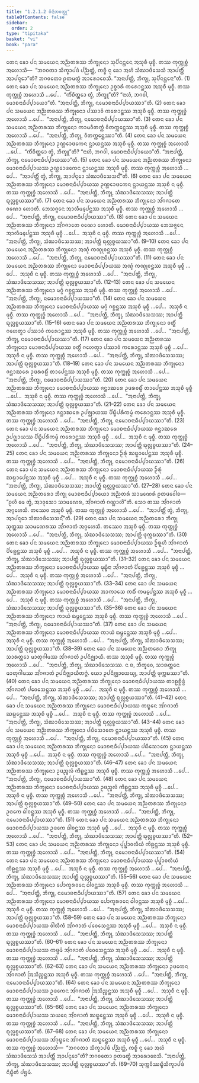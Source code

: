 ```yaml
---
title: "1.2.1.2 ᩅᩥᨶᩦᨲᩅᨲ᩠ᨳᩩ"
tableOfContents: false
sidebar:
  order: 2
type: "tipitaka"
basket: "vi"
book: "para"
---
```



<DynamicBreadcrumb />

<Division number="263" book="para">

<Paragraph number="945" book="para">
ᨲᩮᨶ ᨡᩮᩣ ᨸᨶ ᩈᨾᨿᩮᨶ ᩋᨬ᩠ᨬᨲᩁᩔ ᨽᩥᨠ᩠ᨡᩩᨶᩮᩣ ᩈᩩᨸᩥᨶᨶ᩠ᨲᩮᨶ ᩋᩈᩩᨧᩥ ᨾᩩᨧ᩠ᨧᩥ. ᨲᩔ ᨠᩩᨠ᩠ᨠᩩᨧ᩠ᨧᩴ ᩋᩉᩮᩣᩈᩥ—  “ᨽᨣᩅᨲᩣ ᩈᩥᨠ᩠ᨡᩣᨸᨴᩴ ᨸᨬ᩠ᨬᨲ᩠ᨲᩴ, ᨠᨧ᩠ᨧᩥ ᨶᩩ ᨡᩮᩣ ᩋᩉᩴ ᩈᩴᨥᩣᨴᩥᩈᩮᩈᩴ ᩋᩣᨸᨲ᩠ᨲᩥᩴ ᩋᩣᨸᨶ᩠ᨶᩮᩣ”ᨲᩥ? ᨽᨣᩅᨲᩮᩣ ᩑᨲᨾᨲ᩠ᨳᩴ ᩋᩣᩁᩮᩣᨧᩮᩈᩥ. “ᩋᨶᩣᨸᨲ᩠ᨲᩥ, ᨽᩥᨠ᩠ᨡᩩ, ᩈᩩᨸᩥᨶᨶ᩠ᨲᩮᨶᩣ”ᨲᩥ. (1)
</Paragraph>

<Paragraph number="946" book="para">
ᨲᩮᨶ ᨡᩮᩣ ᨸᨶ ᩈᨾᨿᩮᨶ ᩋᨬ᩠ᨬᨲᩁᩔ ᨽᩥᨠ᩠ᨡᩩᨶᩮᩣ ᩏᨧ᩠ᨧᩣᩁᩴ ᨠᩁᩮᩣᨶ᩠ᨲᩔ ᩋᩈᩩᨧᩥ ᨾᩩᨧ᩠ᨧᩥ. ᨲᩔ ᨠᩩᨠ᩠ᨠᩩᨧ᩠ᨧᩴ ᩋᩉᩮᩣᩈᩥ …ᨸᩮ…  “ᨠᩥᩴᨧᩥᨲ᩠ᨲᩮᩣ ᨲ᩠ᩅᩴ, ᨽᩥᨠ᩠ᨡᩪ”ᨲᩥ? “ᨶᩣᩉᩴ, ᨽᨣᩅᩤ, ᨾᩮᩣᨧᨶᩣᨵᩥᨸ᩠ᨸᩣᨿᩮᩣ”ᨲᩥ. “ᩋᨶᩣᨸᨲ᩠ᨲᩥ, ᨽᩥᨠ᩠ᨡᩩ, ᨶᨾᩮᩣᨧᨶᩣᨵᩥᨸ᩠ᨸᩣᨿᩔᩣ”ᨲᩥ. (2)
</Paragraph>

<Paragraph number="947" book="para">
ᨲᩮᨶ ᨡᩮᩣ ᨸᨶ ᩈᨾᨿᩮᨶ ᩋᨬ᩠ᨬᨲᩁᩔ ᨽᩥᨠ᩠ᨡᩩᨶᩮᩣ ᨸᩔᩣᩅᩴ ᨠᩁᩮᩣᨶ᩠ᨲᩔ ᩋᩈᩩᨧᩥ ᨾᩩᨧ᩠ᨧᩥ. ᨲᩔ ᨠᩩᨠ᩠ᨠᩩᨧ᩠ᨧᩴ ᩋᩉᩮᩣᩈᩥ …ᨸᩮ…  “ᩋᨶᩣᨸᨲ᩠ᨲᩥ, ᨽᩥᨠ᩠ᨡᩩ, ᨶᨾᩮᩣᨧᨶᩣᨵᩥᨸ᩠ᨸᩣᨿᩔᩣ”ᨲᩥ. (3)
</Paragraph>

<Paragraph number="948" book="para">
ᨲᩮᨶ ᨡᩮᩣ ᨸᨶ ᩈᨾᨿᩮᨶ ᩋᨬ᩠ᨬᨲᩁᩔ ᨽᩥᨠ᩠ᨡᩩᨶᩮᩣ ᨠᩣᨾᩅᩥᨲᨠ᩠ᨠᩴ ᩅᩥᨲᨠ᩠ᨠᩮᨶ᩠ᨲᩔ ᩋᩈᩩᨧᩥ ᨾᩩᨧ᩠ᨧᩥ. ᨲᩔ ᨠᩩᨠ᩠ᨠᩩᨧ᩠ᨧᩴ ᩋᩉᩮᩣᩈᩥ …ᨸᩮ…  “ᩋᨶᩣᨸᨲ᩠ᨲᩥ, ᨽᩥᨠ᩠ᨡᩩ, ᩅᩥᨲᨠ᩠ᨠᩮᨶ᩠ᨲᩔᩣ”ᨲᩥ. (4)
</Paragraph>

<Paragraph number="949" book="para">
ᨲᩮᨶ ᨡᩮᩣ ᨸᨶ ᩈᨾᨿᩮᨶ ᩋᨬ᩠ᨬᨲᩁᩔ ᨽᩥᨠ᩠ᨡᩩᨶᩮᩣ ᩏᨱ᩠ᩉᩮᩣᨴᨠᩮᨶ ᨶ᩠ᩉᩣᨿᨶ᩠ᨲᩔ ᩋᩈᩩᨧᩥ ᨾᩩᨧ᩠ᨧᩥ. ᨲᩔ ᨠᩩᨠ᩠ᨠᩩᨧ᩠ᨧᩴ ᩋᩉᩮᩣᩈᩥ …ᨸᩮ…  “ᨠᩥᩴᨧᩥᨲ᩠ᨲᩮᩣ ᨲ᩠ᩅᩴ, ᨽᩥᨠ᩠ᨡᩪ”ᨲᩥ? “ᨶᩣᩉᩴ, ᨽᨣᩅᩤ, ᨾᩮᩣᨧᨶᩣᨵᩥᨸ᩠ᨸᩣᨿᩮᩣ”ᨲᩥ. “ᩋᨶᩣᨸᨲ᩠ᨲᩥ, ᨽᩥᨠ᩠ᨡᩩ, ᨶᨾᩮᩣᨧᨶᩣᨵᩥᨸ᩠ᨸᩣᨿᩔᩣ”ᨲᩥ. (5)
</Paragraph>

<Paragraph number="950" book="para">
ᨲᩮᨶ ᨡᩮᩣ ᨸᨶ ᩈᨾᨿᩮᨶ ᩋᨬ᩠ᨬᨲᩁᩔ ᨽᩥᨠ᩠ᨡᩩᨶᩮᩣ ᨾᩮᩣᨧᨶᩣᨵᩥᨸ᩠ᨸᩣᨿᩔ ᩏᨱ᩠ᩉᩮᩣᨴᨠᩮᨶ ᨶ᩠ᩉᩣᨿᨶ᩠ᨲᩔ ᩋᩈᩩᨧᩥ ᨾᩩᨧ᩠ᨧᩥ. ᨲᩔ ᨠᩩᨠ᩠ᨠᩩᨧ᩠ᨧᩴ ᩋᩉᩮᩣᩈᩥ …ᨸᩮ…  “ᩋᩣᨸᨲ᩠ᨲᩥᩴ ᨲ᩠ᩅᩴ, ᨽᩥᨠ᩠ᨡᩩ, ᩋᩣᨸᨶ᩠ᨶᩮᩣ ᩈᩴᨥᩣᨴᩥᩈᩮᩈᨶ᩺”ᨲᩥ. (6)
</Paragraph>

<Paragraph number="951" book="para">
ᨲᩮᨶ ᨡᩮᩣ ᨸᨶ ᩈᨾᨿᩮᨶ ᩋᨬ᩠ᨬᨲᩁᩔ ᨽᩥᨠ᩠ᨡᩩᨶᩮᩣ ᨾᩮᩣᨧᨶᩣᨵᩥᨸ᩠ᨸᩣᨿᩔ ᩏᨱ᩠ᩉᩮᩣᨴᨠᩮᨶ ᨶ᩠ᩉᩣᨿᨶ᩠ᨲᩔ ᩋᩈᩩᨧᩥ ᨶ ᨾᩩᨧ᩠ᨧᩥ. ᨲᩔ ᨠᩩᨠ᩠ᨠᩩᨧ᩠ᨧᩴ ᩋᩉᩮᩣᩈᩥ …ᨸᩮ…  “ᩋᨶᩣᨸᨲ᩠ᨲᩥ, ᨽᩥᨠ᩠ᨡᩩ, ᩈᩴᨥᩣᨴᩥᩈᩮᩈᩔ; ᩋᩣᨸᨲ᩠ᨲᩥ ᨳᩩᩃᩖᨧ᩠ᨧᨿᩔᩣ”ᨲᩥ. (7)
</Paragraph>

<Paragraph number="952" book="para">
ᨲᩮᨶ ᨡᩮᩣ ᨸᨶ ᩈᨾᨿᩮᨶ ᩋᨬ᩠ᨬᨲᩁᩔ ᨽᩥᨠ᩠ᨡᩩᨶᩮᩣ ᩋᩘᨣᨩᩣᨲᩮ ᩅᨱᩮᩣ ᩉᩮᩣᨲᩥ. ᨽᩮᩈᨩ᩠ᨩᩮᨶ ᩋᩣᩃᩥᨾ᩠ᨸᩮᨶ᩠ᨲᩔ ᩋᩈᩩᨧᩥ ᨾᩩᨧ᩠ᨧᩥ. ᨲᩔ ᨠᩩᨠ᩠ᨠᩩᨧ᩠ᨧᩴ ᩋᩉᩮᩣᩈᩥ …ᨸᩮ…  “ᩋᨶᩣᨸᨲ᩠ᨲᩥ, ᨽᩥᨠ᩠ᨡᩩ, ᨶᨾᩮᩣᨧᨶᩣᨵᩥᨸ᩠ᨸᩣᨿᩔᩣ”ᨲᩥ. (8)
</Paragraph>

<Paragraph number="953" book="para">
ᨲᩮᨶ ᨡᩮᩣ ᨸᨶ ᩈᨾᨿᩮᨶ ᩋᨬ᩠ᨬᨲᩁᩔ ᨽᩥᨠ᩠ᨡᩩᨶᩮᩣ ᩋᩘᨣᨩᩣᨲᩮ ᩅᨱᩮᩣ ᩉᩮᩣᨲᩥ. ᨾᩮᩣᨧᨶᩣᨵᩥᨸ᩠ᨸᩣᨿᩔ ᨽᩮᩈᨩ᩠ᨩᩮᨶ ᩋᩣᩃᩥᨾ᩠ᨸᩮᨶ᩠ᨲᩔ ᩋᩈᩩᨧᩥ ᨾᩩᨧ᩠ᨧᩥ …ᨸᩮ…  ᩋᩈᩩᨧᩥ ᨶ ᨾᩩᨧ᩠ᨧᩥ. ᨲᩔ ᨠᩩᨠ᩠ᨠᩩᨧ᩠ᨧᩴ ᩋᩉᩮᩣᩈᩥ …ᨸᩮ…  “ᩋᨶᩣᨸᨲ᩠ᨲᩥ, ᨽᩥᨠ᩠ᨡᩩ, ᩈᩴᨥᩣᨴᩥᩈᩮᩈᩔ; ᩋᩣᨸᨲ᩠ᨲᩥ ᨳᩩᩃᩖᨧ᩠ᨧᨿᩔᩣ”ᨲᩥ. (9–10)
</Paragraph>

<Paragraph number="954" book="para">
ᨲᩮᨶ ᨡᩮᩣ ᨸᨶ ᩈᨾᨿᩮᨶ ᩋᨬ᩠ᨬᨲᩁᩔ ᨽᩥᨠ᩠ᨡᩩᨶᩮᩣ ᩋᨱ᩠ᨯᩴ ᨠᨱ᩠ᨯᩩᩅᨶ᩠ᨲᩔ ᩋᩈᩩᨧᩥ ᨾᩩᨧ᩠ᨧᩥ. ᨲᩔ ᨠᩩᨠ᩠ᨠᩩᨧ᩠ᨧᩴ ᩋᩉᩮᩣᩈᩥ …ᨸᩮ…  “ᩋᨶᩣᨸᨲ᩠ᨲᩥ, ᨽᩥᨠ᩠ᨡᩩ, ᨶᨾᩮᩣᨧᨶᩣᨵᩥᨸ᩠ᨸᩣᨿᩔᩣ”ᨲᩥ. (11)
</Paragraph>

<Paragraph number="955" book="para">
ᨲᩮᨶ ᨡᩮᩣ ᨸᨶ ᩈᨾᨿᩮᨶ ᩋᨬ᩠ᨬᨲᩁᩔ ᨽᩥᨠ᩠ᨡᩩᨶᩮᩣ ᨾᩮᩣᨧᨶᩣᨵᩥᨸ᩠ᨸᩣᨿᩔ ᩋᨱ᩠ᨯᩴ ᨠᨱ᩠ᨯᩩᩅᨶ᩠ᨲᩔ ᩋᩈᩩᨧᩥ ᨾᩩᨧ᩠ᨧᩥ …ᨸᩮ…  ᩋᩈᩩᨧᩥ ᨶ ᨾᩩᨧ᩠ᨧᩥ. ᨲᩔ ᨠᩩᨠ᩠ᨠᩩᨧ᩠ᨧᩴ ᩋᩉᩮᩣᩈᩥ …ᨸᩮ…  “ᩋᨶᩣᨸᨲ᩠ᨲᩥ, ᨽᩥᨠ᩠ᨡᩩ, ᩈᩴᨥᩣᨴᩥᩈᩮᩈᩔ; ᩋᩣᨸᨲ᩠ᨲᩥ ᨳᩩᩃᩖᨧ᩠ᨧᨿᩔᩣ”ᨲᩥ. (12–13)
</Paragraph>

</Division>
<Division number="264" book="para">

<Paragraph number="956" book="para">
ᨲᩮᨶ ᨡᩮᩣ ᨸᨶ ᩈᨾᨿᩮᨶ ᩋᨬ᩠ᨬᨲᩁᩔ ᨽᩥᨠ᩠ᨡᩩᨶᩮᩣ ᨾᨣ᩠ᨣᩴ ᨣᨧ᩠ᨨᨶ᩠ᨲᩔ ᩋᩈᩩᨧᩥ ᨾᩩᨧ᩠ᨧᩥ. ᨲᩔ ᨠᩩᨠ᩠ᨠᩩᨧ᩠ᨧᩴ ᩋᩉᩮᩣᩈᩥ …ᨸᩮ…  “ᩋᨶᩣᨸᨲ᩠ᨲᩥ, ᨽᩥᨠ᩠ᨡᩩ, ᨶᨾᩮᩣᨧᨶᩣᨵᩥᨸ᩠ᨸᩣᨿᩔᩣ”ᨲᩥ. (14)
</Paragraph>

<Paragraph number="957" book="para">
ᨲᩮᨶ ᨡᩮᩣ ᨸᨶ ᩈᨾᨿᩮᨶ ᩋᨬ᩠ᨬᨲᩁᩔ ᨽᩥᨠ᩠ᨡᩩᨶᩮᩣ ᨾᩮᩣᨧᨶᩣᨵᩥᨸ᩠ᨸᩣᨿᩔ ᨾᨣ᩠ᨣᩴ ᨣᨧ᩠ᨨᨶ᩠ᨲᩔ ᩋᩈᩩᨧᩥ ᨾᩩᨧ᩠ᨧᩥ …ᨸᩮ…  ᩋᩈᩩᨧᩥ ᨶ ᨾᩩᨧ᩠ᨧᩥ. ᨲᩔ ᨠᩩᨠ᩠ᨠᩩᨧ᩠ᨧᩴ ᩋᩉᩮᩣᩈᩥ …ᨸᩮ…  “ᩋᨶᩣᨸᨲ᩠ᨲᩥ, ᨽᩥᨠ᩠ᨡᩩ, ᩈᩴᨥᩣᨴᩥᩈᩮᩈᩔ; ᩋᩣᨸᨲ᩠ᨲᩥ ᨳᩩᩃᩖᨧ᩠ᨧᨿᩔᩣ”ᨲᩥ. (15–16)
</Paragraph>

<Paragraph number="958" book="para">
ᨲᩮᨶ ᨡᩮᩣ ᨸᨶ ᩈᨾᨿᩮᨶ ᩋᨬ᩠ᨬᨲᩁᩔ ᨽᩥᨠ᩠ᨡᩩᨶᩮᩣ ᩅᨲ᩠ᨳᩥᩴ ᨣᩉᩮᨲ᩠ᩅᩣ ᨸᩔᩣᩅᩴ ᨠᩁᩮᩣᨶ᩠ᨲᩔ ᩋᩈᩩᨧᩥ ᨾᩩᨧ᩠ᨧᩥ. ᨲᩔ ᨠᩩᨠ᩠ᨠᩩᨧ᩠ᨧᩴ ᩋᩉᩮᩣᩈᩥ …ᨸᩮ…  “ᩋᨶᩣᨸᨲ᩠ᨲᩥ, ᨽᩥᨠ᩠ᨡᩩ, ᨶᨾᩮᩣᨧᨶᩣᨵᩥᨸ᩠ᨸᩣᨿᩔᩣ”ᨲᩥ. (17)
</Paragraph>

<Paragraph number="959" book="para">
ᨲᩮᨶ ᨡᩮᩣ ᨸᨶ ᩈᨾᨿᩮᨶ ᩋᨬ᩠ᨬᨲᩁᩔ ᨽᩥᨠ᩠ᨡᩩᨶᩮᩣ ᨾᩮᩣᨧᨶᩣᨵᩥᨸ᩠ᨸᩣᨿᩔ ᩅᨲ᩠ᨳᩥᩴ ᨣᩉᩮᨲ᩠ᩅᩣ ᨸᩔᩣᩅᩴ ᨠᩁᩮᩣᨶ᩠ᨲᩔ ᩋᩈᩩᨧᩥ ᨾᩩᨧ᩠ᨧᩥ …ᨸᩮ…  ᩋᩈᩩᨧᩥ ᨶ ᨾᩩᨧ᩠ᨧᩥ. ᨲᩔ ᨠᩩᨠ᩠ᨠᩩᨧ᩠ᨧᩴ ᩋᩉᩮᩣᩈᩥ …ᨸᩮ…  “ᩋᨶᩣᨸᨲ᩠ᨲᩥ, ᨽᩥᨠ᩠ᨡᩩ, ᩈᩴᨥᩣᨴᩥᩈᩮᩈᩔ; ᩋᩣᨸᨲ᩠ᨲᩥ ᨳᩩᩃᩖᨧ᩠ᨧᨿᩔᩣ”ᨲᩥ. (18–19)
</Paragraph>

<Paragraph number="960" book="para">
ᨲᩮᨶ ᨡᩮᩣ ᨸᨶ ᩈᨾᨿᩮᨶ ᩋᨬ᩠ᨬᨲᩁᩔ ᨽᩥᨠ᩠ᨡᩩᨶᩮᩣ ᨩᨶ᩠ᨲᩣᨥᩁᩮ ᩏᨴᩁᩅᨭ᩠ᨭᩥᩴ ᨲᩣᨸᩮᨶ᩠ᨲᩔ ᩋᩈᩩᨧᩥ ᨾᩩᨧ᩠ᨧᩥ. ᨲᩔ ᨠᩩᨠ᩠ᨠᩩᨧ᩠ᨧᩴ ᩋᩉᩮᩣᩈᩥ …ᨸᩮ…  “ᩋᨶᩣᨸᨲ᩠ᨲᩥ, ᨽᩥᨠ᩠ᨡᩩ, ᨶᨾᩮᩣᨧᨶᩣᨵᩥᨸ᩠ᨸᩣᨿᩔᩣ”ᨲᩥ. (20)
</Paragraph>

<Paragraph number="961" book="para">
ᨲᩮᨶ ᨡᩮᩣ ᨸᨶ ᩈᨾᨿᩮᨶ ᩋᨬ᩠ᨬᨲᩁᩔ ᨽᩥᨠ᩠ᨡᩩᨶᩮᩣ ᨾᩮᩣᨧᨶᩣᨵᩥᨸ᩠ᨸᩣᨿᩔ ᨩᨶ᩠ᨲᩣᨥᩁᩮ ᩏᨴᩁᩅᨭ᩠ᨭᩥᩴ ᨲᩣᨸᩮᨶ᩠ᨲᩔ ᩋᩈᩩᨧᩥ ᨾᩩᨧ᩠ᨧᩥ …ᨸᩮ…  ᩋᩈᩩᨧᩥ ᨶ ᨾᩩᨧ᩠ᨧᩥ. ᨲᩔ ᨠᩩᨠ᩠ᨠᩩᨧ᩠ᨧᩴ ᩋᩉᩮᩣᩈᩥ …ᨸᩮ…  “ᩋᨶᩣᨸᨲ᩠ᨲᩥ, ᨽᩥᨠ᩠ᨡᩩ, ᩈᩴᨥᩣᨴᩥᩈᩮᩈᩔ; ᩋᩣᨸᨲ᩠ᨲᩥ ᨳᩩᩃᩖᨧ᩠ᨧᨿᩔᩣ”ᨲᩥ. (21–22)
</Paragraph>

<Paragraph number="962" book="para">
ᨲᩮᨶ ᨡᩮᩣ ᨸᨶ ᩈᨾᨿᩮᨶ ᩋᨬ᩠ᨬᨲᩁᩔ ᨽᩥᨠ᩠ᨡᩩᨶᩮᩣ ᨩᨶ᩠ᨲᩣᨥᩁᩮ ᩏᨸᨩ᩠ᨫᩣᨿᩔ ᨸᩥᨭ᩠ᨮᩥᨸᩁᩥᨠᨾ᩠ᨾᩴ ᨠᩁᩮᩣᨶ᩠ᨲᩔ ᩋᩈᩩᨧᩥ ᨾᩩᨧ᩠ᨧᩥ. ᨲᩔ ᨠᩩᨠ᩠ᨠᩩᨧ᩠ᨧᩴ ᩋᩉᩮᩣᩈᩥ …ᨸᩮ…  “ᩋᨶᩣᨸᨲ᩠ᨲᩥ, ᨽᩥᨠ᩠ᨡᩩ, ᨶᨾᩮᩣᨧᨶᩣᨵᩥᨸ᩠ᨸᩣᨿᩔᩣ”ᨲᩥ. (23)
</Paragraph>

<Paragraph number="963" book="para">
ᨲᩮᨶ ᨡᩮᩣ ᨸᨶ ᩈᨾᨿᩮᨶ ᩋᨬ᩠ᨬᨲᩁᩔ ᨽᩥᨠ᩠ᨡᩩᨶᩮᩣ ᨾᩮᩣᨧᨶᩣᨵᩥᨸ᩠ᨸᩣᨿᩔ ᨩᨶ᩠ᨲᩣᨥᩁᩮ ᩏᨸᨩ᩠ᨫᩣᨿᩔ ᨸᩥᨭ᩠ᨮᩥᨸᩁᩥᨠᨾ᩠ᨾᩴ ᨠᩁᩮᩣᨶ᩠ᨲᩔ ᩋᩈᩩᨧᩥ ᨾᩩᨧ᩠ᨧᩥ …ᨸᩮ…  ᩋᩈᩩᨧᩥ ᨶ ᨾᩩᨧ᩠ᨧᩥ. ᨲᩔ ᨠᩩᨠ᩠ᨠᩩᨧ᩠ᨧᩴ ᩋᩉᩮᩣᩈᩥ …ᨸᩮ…  “ᩋᨶᩣᨸᨲ᩠ᨲᩥ, ᨽᩥᨠ᩠ᨡᩩ, ᩈᩴᨥᩣᨴᩥᩈᩮᩈᩔ; ᩋᩣᨸᨲ᩠ᨲᩥ ᨳᩩᩃᩖᨧ᩠ᨧᨿᩔᩣ”ᨲᩥ. (24–25)
</Paragraph>

</Division>
<Division number="265" book="para">

<Paragraph number="964" book="para">
ᨲᩮᨶ ᨡᩮᩣ ᨸᨶ ᩈᨾᨿᩮᨶ ᩋᨬ᩠ᨬᨲᩁᩔ ᨽᩥᨠ᩠ᨡᩩᨶᩮᩣ ᩐᩁᩩᩴ ᨥᨭ᩠ᨭᩣᨸᩮᨶ᩠ᨲᩔ ᩋᩈᩩᨧᩥ ᨾᩩᨧ᩠ᨧᩥ. ᨲᩔ ᨠᩩᨠ᩠ᨠᩩᨧ᩠ᨧᩴ ᩋᩉᩮᩣᩈᩥ …ᨸᩮ…  “ᩋᨶᩣᨸᨲ᩠ᨲᩥ, ᨽᩥᨠ᩠ᨡᩩ, ᨶᨾᩮᩣᨧᨶᩣᨵᩥᨸ᩠ᨸᩣᨿᩔᩣ”ᨲᩥ. (26)
</Paragraph>

<Paragraph number="965" book="para">
ᨲᩮᨶ ᨡᩮᩣ ᨸᨶ ᩈᨾᨿᩮᨶ ᩋᨬ᩠ᨬᨲᩁᩔ ᨽᩥᨠ᩠ᨡᩩᨶᩮᩣ ᨾᩮᩣᨧᨶᩣᨵᩥᨸ᩠ᨸᩣᨿᩔ ᩐᩁᩩᩴ ᨥᨭ᩠ᨭᩣᨸᩮᨶ᩠ᨲᩔ ᩋᩈᩩᨧᩥ ᨾᩩᨧ᩠ᨧᩥ …ᨸᩮ…  ᩋᩈᩩᨧᩥ ᨶ ᨾᩩᨧ᩠ᨧᩥ. ᨲᩔ ᨠᩩᨠ᩠ᨠᩩᨧ᩠ᨧᩴ ᩋᩉᩮᩣᩈᩥ …ᨸᩮ…  “ᩋᨶᩣᨸᨲ᩠ᨲᩥ, ᨽᩥᨠ᩠ᨡᩩ, ᩈᩴᨥᩣᨴᩥᩈᩮᩈᩔ; ᩋᩣᨸᨲ᩠ᨲᩥ ᨳᩩᩃᩖᨧ᩠ᨧᨿᩔᩣ”ᨲᩥ. (27–28)
</Paragraph>

<Paragraph number="966" book="para">
ᨲᩮᨶ ᨡᩮᩣ ᨸᨶ ᩈᨾᨿᩮᨶ ᩋᨬ᩠ᨬᨲᩁᩮᩣ ᨽᩥᨠ᩠ᨡᩩ ᨾᩮᩣᨧᨶᩣᨵᩥᨸ᩠ᨸᩣᨿᩮᩣ ᩋᨬ᩠ᨬᨲᩁᩴ ᩈᩣᨾᨱᩮᩁᩴ ᩑᨲᨴᩅᩮᩤᨧ—  “ᩑᩉᩥ ᨾᩮ ᨲ᩠ᩅᩴ, ᩋᩣᩅᩩᩈᩮᩣ ᩈᩣᨾᨱᩮᩁ, ᩋᩘᨣᨩᩣᨲᩴ ᨣᨱ᩠ᩉᩣᩉᩦ”ᨲᩥ. ᩈᩮᩣ ᨲᩔ ᩋᩘᨣᨩᩣᨲᩴ ᩋᨣ᩠ᨣᩉᩮᩈᩥ. ᨲᩔᩮᩅ ᩋᩈᩩᨧᩥ ᨾᩩᨧ᩠ᨧᩥ. ᨲᩔ ᨠᩩᨠ᩠ᨠᩩᨧ᩠ᨧᩴ ᩋᩉᩮᩣᩈᩥ …ᨸᩮ…  “ᩋᩣᨸᨲ᩠ᨲᩥᩴ ᨲ᩠ᩅᩴ, ᨽᩥᨠ᩠ᨡᩩ, ᩋᩣᨸᨶ᩠ᨶᩮᩣ ᩈᩴᨥᩣᨴᩥᩈᩮᩈᨶ᩺”ᨲᩥ. (29)
</Paragraph>

<Paragraph number="967" book="para">
ᨲᩮᨶ ᨡᩮᩣ ᨸᨶ ᩈᨾᨿᩮᨶ ᩋᨬ᩠ᨬᨲᩁᩮᩣ ᨽᩥᨠ᩠ᨡᩩ ᩈᩩᨲ᩠ᨲᩔ ᩈᩣᨾᨱᩮᩁᩔ ᩋᩘᨣᨩᩣᨲᩴ ᩋᨣ᩠ᨣᩉᩮᩈᩥ. ᨲᩔᩮᩅ ᩋᩈᩩᨧᩥ ᨾᩩᨧ᩠ᨧᩥ. ᨲᩔ ᨠᩩᨠ᩠ᨠᩩᨧ᩠ᨧᩴ ᩋᩉᩮᩣᩈᩥ …ᨸᩮ…  “ᩋᨶᩣᨸᨲ᩠ᨲᩥ, ᨽᩥᨠ᩠ᨡᩩ, ᩈᩴᨥᩣᨴᩥᩈᩮᩈᩔ; ᩋᩣᨸᨲ᩠ᨲᩥ ᨴᩩᨠ᩠ᨠᨭᩔᩣ”ᨲᩥ. (30)
</Paragraph>

</Division>
<Division number="266" book="para">

<Paragraph number="968" book="para">
ᨲᩮᨶ ᨡᩮᩣ ᨸᨶ ᩈᨾᨿᩮᨶ ᩋᨬ᩠ᨬᨲᩁᩔ ᨽᩥᨠ᩠ᨡᩩᨶᩮᩣ ᨾᩮᩣᨧᨶᩣᨵᩥᨸ᩠ᨸᩣᨿᩔ ᩐᩁᩪᩉᩥ ᩋᩘᨣᨩᩣᨲᩴ ᨸᩦᩊᩮᨶ᩠ᨲᩔ ᩋᩈᩩᨧᩥ ᨾᩩᨧ᩠ᨧᩥ …ᨸᩮ…  ᩋᩈᩩᨧᩥ ᨶ ᨾᩩᨧ᩠ᨧᩥ. ᨲᩔ ᨠᩩᨠ᩠ᨠᩩᨧ᩠ᨧᩴ ᩋᩉᩮᩣᩈᩥ …ᨸᩮ…  “ᩋᨶᩣᨸᨲ᩠ᨲᩥ, ᨽᩥᨠ᩠ᨡᩩ, ᩈᩴᨥᩣᨴᩥᩈᩮᩈᩔ; ᩋᩣᨸᨲ᩠ᨲᩥ ᨳᩩᩃᩖᨧ᩠ᨧᨿᩔᩣ”ᨲᩥ. (31–32)
</Paragraph>

<Paragraph number="969" book="para">
ᨲᩮᨶ ᨡᩮᩣ ᨸᨶ ᩈᨾᨿᩮᨶ ᩋᨬ᩠ᨬᨲᩁᩔ ᨽᩥᨠ᩠ᨡᩩᨶᩮᩣ ᨾᩮᩣᨧᨶᩣᨵᩥᨸ᩠ᨸᩣᨿᩔ ᨾᩩᨭ᩠ᨮᩥᨶᩣ ᩋᩘᨣᨩᩣᨲᩴ ᨸᩦᩊᩮᨶ᩠ᨲᩔ ᩋᩈᩩᨧᩥ ᨾᩩᨧ᩠ᨧᩥ …ᨸᩮ…  ᩋᩈᩩᨧᩥ ᨶ ᨾᩩᨧ᩠ᨧᩥ. ᨲᩔ ᨠᩩᨠ᩠ᨠᩩᨧ᩠ᨧᩴ ᩋᩉᩮᩣᩈᩥ …ᨸᩮ…  “ᩋᨶᩣᨸᨲ᩠ᨲᩥ, ᨽᩥᨠ᩠ᨡᩩ, ᩈᩴᨥᩣᨴᩥᩈᩮᩈᩔ; ᩋᩣᨸᨲ᩠ᨲᩥ ᨳᩩᩃᩖᨧ᩠ᨧᨿᩔᩣ”ᨲᩥ. (33–34)
</Paragraph>

<Paragraph number="970" book="para">
ᨲᩮᨶ ᨡᩮᩣ ᨸᨶ ᩈᨾᨿᩮᨶ ᩋᨬ᩠ᨬᨲᩁᩔ ᨽᩥᨠ᩠ᨡᩩᨶᩮᩣ ᨾᩮᩣᨧᨶᩣᨵᩥᨸ᩠ᨸᩣᨿᩔ ᩋᩣᨠᩣᩈᩮ ᨠᨭᩥᩴ ᨠᨾ᩠ᨸᩮᨶ᩠ᨲᩔ ᩋᩈᩩᨧᩥ ᨾᩩᨧ᩠ᨧᩥ …ᨸᩮ…  ᩋᩈᩩᨧᩥ ᨶ ᨾᩩᨧ᩠ᨧᩥ. ᨲᩔ ᨠᩩᨠ᩠ᨠᩩᨧ᩠ᨧᩴ ᩋᩉᩮᩣᩈᩥ …ᨸᩮ…  “ᩋᨶᩣᨸᨲ᩠ᨲᩥ, ᨽᩥᨠ᩠ᨡᩩ, ᩈᩴᨥᩣᨴᩥᩈᩮᩈᩔ; ᩋᩣᨸᨲ᩠ᨲᩥ ᨳᩩᩃᩖᨧ᩠ᨧᨿᩔᩣ”ᨲᩥ. (35–36)
</Paragraph>

<Paragraph number="971" book="para">
ᨲᩮᨶ ᨡᩮᩣ ᨸᨶ ᩈᨾᨿᩮᨶ ᩋᨬ᩠ᨬᨲᩁᩔ ᨽᩥᨠ᩠ᨡᩩᨶᩮᩣ ᨠᩣᨿᩴ ᨳᨾ᩠ᨽᩮᨶ᩠ᨲᩔ ᩋᩈᩩᨧᩥ ᨾᩩᨧ᩠ᨧᩥ. ᨲᩔ ᨠᩩᨠ᩠ᨠᩩᨧ᩠ᨧᩴ ᩋᩉᩮᩣᩈᩥ …ᨸᩮ…  “ᩋᨶᩣᨸᨲ᩠ᨲᩥ, ᨽᩥᨠ᩠ᨡᩩ, ᨶᨾᩮᩣᨧᨶᩣᨵᩥᨸ᩠ᨸᩣᨿᩔᩣ”ᨲᩥ. (37)
</Paragraph>

<Paragraph number="972" book="para">
ᨲᩮᨶ ᨡᩮᩣ ᨸᨶ ᩈᨾᨿᩮᨶ ᩋᨬ᩠ᨬᨲᩁᩔ ᨽᩥᨠ᩠ᨡᩩᨶᩮᩣ ᨾᩮᩣᨧᨶᩣᨵᩥᨸ᩠ᨸᩣᨿᩔ ᨠᩣᨿᩴ ᨳᨾ᩠ᨽᩮᨶ᩠ᨲᩔ ᩋᩈᩩᨧᩥ ᨾᩩᨧ᩠ᨧᩥ …ᨸᩮ…  ᩋᩈᩩᨧᩥ ᨶ ᨾᩩᨧ᩠ᨧᩥ. ᨲᩔ ᨠᩩᨠ᩠ᨠᩩᨧ᩠ᨧᩴ ᩋᩉᩮᩣᩈᩥ …ᨸᩮ…  “ᩋᨶᩣᨸᨲ᩠ᨲᩥ, ᨽᩥᨠ᩠ᨡᩩ, ᩈᩴᨥᩣᨴᩥᩈᩮᩈᩔ; ᩋᩣᨸᨲ᩠ᨲᩥ ᨳᩩᩃᩖᨧ᩠ᨧᨿᩔᩣ”ᨲᩥ. (38–39)
</Paragraph>

<Paragraph number="973" book="para">
ᨲᩮᨶ ᨡᩮᩣ ᨸᨶ ᩈᨾᨿᩮᨶ ᩋᨬ᩠ᨬᨲᩁᩮᩣ ᨽᩥᨠ᩠ᨡᩩ ᩈᩣᩁᨲ᩠ᨲᩮᩣ ᨾᩣᨲᩩᨣᩤᨾᩔ ᩋᩘᨣᨩᩣᨲᩴ ᩏᨸᨶᩥᨩ᩠ᨫᩣᨿᩥ. ᨲᩔ ᩋᩈᩩᨧᩥ ᨾᩩᨧ᩠ᨧᩥ. ᨲᩔ ᨠᩩᨠ᩠ᨠᩩᨧ᩠ᨧᩴ ᩋᩉᩮᩣᩈᩥ …ᨸᩮ…  “ᩋᨶᩣᨸᨲ᩠ᨲᩥ, ᨽᩥᨠ᩠ᨡᩩ, ᩈᩴᨥᩣᨴᩥᩈᩮᩈᩔ. ᨶ ᨧ, ᨽᩥᨠ᩠ᨡᩅᩮ, ᩈᩣᩁᨲ᩠ᨲᩮᨶ ᨾᩣᨲᩩᨣᩤᨾᩔ ᩋᩘᨣᨩᩣᨲᩴ ᩏᨸᨶᩥᨩ᩠ᨫᩣᨿᩥᨲᨻ᩠ᨻᩴ. ᨿᩮᩣ ᩏᨸᨶᩥᨩ᩠ᨫᩣᨿᩮᨿ᩠ᨿ, ᩋᩣᨸᨲ᩠ᨲᩥ ᨴᩩᨠ᩠ᨠᨭᩔᩣ”ᨲᩥ. (40)
</Paragraph>

</Division>
<Division number="267" book="para">

<Paragraph number="974" book="para">
ᨲᩮᨶ ᨡᩮᩣ ᨸᨶ ᩈᨾᨿᩮᨶ ᩋᨬ᩠ᨬᨲᩁᩔ ᨽᩥᨠ᩠ᨡᩩᨶᩮᩣ ᨾᩮᩣᨧᨶᩣᨵᩥᨸ᩠ᨸᩣᨿᩔ ᨲᩣᩊᨧ᩠ᨨᩥᨴ᩠ᨴᩴ ᩋᩘᨣᨩᩣᨲᩴ ᨸᩅᩮᩈᩮᨶ᩠ᨲᩔ ᩋᩈᩩᨧᩥ ᨾᩩᨧ᩠ᨧᩥ …ᨸᩮ…  ᩋᩈᩩᨧᩥ ᨶ ᨾᩩᨧ᩠ᨧᩥ. ᨲᩔ ᨠᩩᨠ᩠ᨠᩩᨧ᩠ᨧᩴ ᩋᩉᩮᩣᩈᩥ …ᨸᩮ…  “ᩋᨶᩣᨸᨲ᩠ᨲᩥ, ᨽᩥᨠ᩠ᨡᩩ, ᩈᩴᨥᩣᨴᩥᩈᩮᩈᩔ; ᩋᩣᨸᨲ᩠ᨲᩥ ᨳᩩᩃᩖᨧ᩠ᨧᨿᩔᩣ”ᨲᩥ. (41–42)
</Paragraph>

<Paragraph number="975" book="para">
ᨲᩮᨶ ᨡᩮᩣ ᨸᨶ ᩈᨾᨿᩮᨶ ᩋᨬ᩠ᨬᨲᩁᩔ ᨽᩥᨠ᩠ᨡᩩᨶᩮᩣ ᨾᩮᩣᨧᨶᩣᨵᩥᨸ᩠ᨸᩣᨿᩔ ᨠᨭ᩠ᨮᩮᨶ ᩋᩘᨣᨩᩣᨲᩴ ᨥᨭ᩠ᨭᩮᨶ᩠ᨲᩔ ᩋᩈᩩᨧᩥ ᨾᩩᨧ᩠ᨧᩥ …ᨸᩮ…  ᩋᩈᩩᨧᩥ ᨶ ᨾᩩᨧ᩠ᨧᩥ. ᨲᩔ ᨠᩩᨠ᩠ᨠᩩᨧ᩠ᨧᩴ ᩋᩉᩮᩣᩈᩥ …ᨸᩮ…  “ᩋᨶᩣᨸᨲ᩠ᨲᩥ, ᨽᩥᨠ᩠ᨡᩩ, ᩈᩴᨥᩣᨴᩥᩈᩮᩈᩔ; ᩋᩣᨸᨲ᩠ᨲᩥ ᨳᩩᩃᩖᨧ᩠ᨧᨿᩔᩣ”ᨲᩥ. (43–44)
</Paragraph>

<Paragraph number="976" book="para">
ᨲᩮᨶ ᨡᩮᩣ ᨸᨶ ᩈᨾᨿᩮᨶ ᩋᨬ᩠ᨬᨲᩁᩔ ᨽᩥᨠ᩠ᨡᩩᨶᩮᩣ ᨸᨭᩥᩈᩮᩣᨲᩮ ᨶ᩠ᩉᩣᨿᨶ᩠ᨲᩔ ᩋᩈᩩᨧᩥ ᨾᩩᨧ᩠ᨧᩥ. ᨲᩔ ᨠᩩᨠ᩠ᨠᩩᨧ᩠ᨧᩴ ᩋᩉᩮᩣᩈᩥ …ᨸᩮ…  “ᩋᨶᩣᨸᨲ᩠ᨲᩥ, ᨽᩥᨠ᩠ᨡᩩ, ᨶᨾᩮᩣᨧᨶᩣᨵᩥᨸ᩠ᨸᩣᨿᩔᩣ”ᨲᩥ. (45)
</Paragraph>

<Paragraph number="977" book="para">
ᨲᩮᨶ ᨡᩮᩣ ᨸᨶ ᩈᨾᨿᩮᨶ ᩋᨬ᩠ᨬᨲᩁᩔ ᨽᩥᨠ᩠ᨡᩩᨶᩮᩣ ᨾᩮᩣᨧᨶᩣᨵᩥᨸ᩠ᨸᩣᨿᩔ ᨸᨭᩥᩈᩮᩣᨲᩮ ᨶ᩠ᩉᩣᨿᨶ᩠ᨲᩔ ᩋᩈᩩᨧᩥ ᨾᩩᨧ᩠ᨧᩥ …ᨸᩮ…  ᩋᩈᩩᨧᩥ ᨶ ᨾᩩᨧ᩠ᨧᩥ. ᨲᩔ ᨠᩩᨠ᩠ᨠᩩᨧ᩠ᨧᩴ ᩋᩉᩮᩣᩈᩥ …ᨸᩮ…  “ᩋᨶᩣᨸᨲ᩠ᨲᩥ, ᨽᩥᨠ᩠ᨡᩩ, ᩈᩴᨥᩣᨴᩥᩈᩮᩈᩔ; ᩋᩣᨸᨲ᩠ᨲᩥ ᨳᩩᩃᩖᨧ᩠ᨧᨿᩔᩣ”ᨲᩥ. (46–47)
</Paragraph>

<Paragraph number="978" book="para">
ᨲᩮᨶ ᨡᩮᩣ ᨸᨶ ᩈᨾᨿᩮᨶ ᩋᨬ᩠ᨬᨲᩁᩔ ᨽᩥᨠ᩠ᨡᩩᨶᩮᩣ ᩏᨴᨬ᩠ᨩᩃᩴ ᨠᩦᩊᨶ᩠ᨲᩔ ᩋᩈᩩᨧᩥ ᨾᩩᨧ᩠ᨧᩥ. ᨲᩔ ᨠᩩᨠ᩠ᨠᩩᨧ᩠ᨧᩴ ᩋᩉᩮᩣᩈᩥ …ᨸᩮ…  “ᩋᨶᩣᨸᨲ᩠ᨲᩥ, ᨽᩥᨠ᩠ᨡᩩ, ᨶᨾᩮᩣᨧᨶᩣᨵᩥᨸ᩠ᨸᩣᨿᩔᩣ”ᨲᩥ. (48)
</Paragraph>

<Paragraph number="979" book="para">
ᨲᩮᨶ ᨡᩮᩣ ᨸᨶ ᩈᨾᨿᩮᨶ ᩋᨬ᩠ᨬᨲᩁᩔ ᨽᩥᨠ᩠ᨡᩩᨶᩮᩣ ᨾᩮᩣᨧᨶᩣᨵᩥᨸ᩠ᨸᩣᨿᩔ ᩏᨴᨬ᩠ᨩᩃᩴ ᨠᩦᩊᨶ᩠ᨲᩔ ᩋᩈᩩᨧᩥ ᨾᩩᨧ᩠ᨧᩥ …ᨸᩮ…  ᩋᩈᩩᨧᩥ ᨶ ᨾᩩᨧ᩠ᨧᩥ. ᨲᩔ ᨠᩩᨠ᩠ᨠᩩᨧ᩠ᨧᩴ ᩋᩉᩮᩣᩈᩥ …ᨸᩮ…  “ᩋᨶᩣᨸᨲ᩠ᨲᩥ, ᨽᩥᨠ᩠ᨡᩩ, ᩈᩴᨥᩣᨴᩥᩈᩮᩈᩔ; ᩋᩣᨸᨲ᩠ᨲᩥ ᨳᩩᩃᩖᨧ᩠ᨧᨿᩔᩣ”ᨲᩥ. (49–50)
</Paragraph>

<Paragraph number="980" book="para">
ᨲᩮᨶ ᨡᩮᩣ ᨸᨶ ᩈᨾᨿᩮᨶ ᩋᨬ᩠ᨬᨲᩁᩔ ᨽᩥᨠ᩠ᨡᩩᨶᩮᩣ ᩏᨴᨠᩮ ᨵᩤᩅᨶ᩠ᨲᩔ ᩋᩈᩩᨧᩥ ᨾᩩᨧ᩠ᨧᩥ. ᨲᩔ ᨠᩩᨠ᩠ᨠᩩᨧ᩠ᨧᩴ ᩋᩉᩮᩣᩈᩥ …ᨸᩮ…  “ᩋᨶᩣᨸᨲ᩠ᨲᩥ, ᨽᩥᨠ᩠ᨡᩩ, ᨶᨾᩮᩣᨧᨶᩣᨵᩥᨸ᩠ᨸᩣᨿᩔᩣ”ᨲᩥ. (51)
</Paragraph>

<Paragraph number="981" book="para">
ᨲᩮᨶ ᨡᩮᩣ ᨸᨶ ᩈᨾᨿᩮᨶ ᩋᨬ᩠ᨬᨲᩁᩔ ᨽᩥᨠ᩠ᨡᩩᨶᩮᩣ ᨾᩮᩣᨧᨶᩣᨵᩥᨸ᩠ᨸᩣᨿᩔ ᩏᨴᨠᩮ ᨵᩤᩅᨶ᩠ᨲᩔ ᩋᩈᩩᨧᩥ ᨾᩩᨧ᩠ᨧᩥ …ᨸᩮ…  ᩋᩈᩩᨧᩥ ᨶ ᨾᩩᨧ᩠ᨧᩥ. ᨲᩔ ᨠᩩᨠ᩠ᨠᩩᨧ᩠ᨧᩴ ᩋᩉᩮᩣᩈᩥ …ᨸᩮ…  “ᩋᨶᩣᨸᨲ᩠ᨲᩥ, ᨽᩥᨠ᩠ᨡᩩ, ᩈᩴᨥᩣᨴᩥᩈᩮᩈᩔ; ᩋᩣᨸᨲ᩠ᨲᩥ ᨳᩩᩃᩖᨧ᩠ᨧᨿᩔᩣ”ᨲᩥ. (52–53)
</Paragraph>

<Paragraph number="982" book="para">
ᨲᩮᨶ ᨡᩮᩣ ᨸᨶ ᩈᨾᨿᩮᨶ ᩋᨬ᩠ᨬᨲᩁᩔ ᨽᩥᨠ᩠ᨡᩩᨶᩮᩣ ᨸᩩᨸ᩠ᨹᩣᩅᩃᩥᨿᩴ ᨠᩦᩊᨶ᩠ᨲᩔ ᩋᩈᩩᨧᩥ ᨾᩩᨧ᩠ᨧᩥ. ᨲᩔ ᨠᩩᨠ᩠ᨠᩩᨧ᩠ᨧᩴ ᩋᩉᩮᩣᩈᩥ …ᨸᩮ…  “ᩋᨶᩣᨸᨲ᩠ᨲᩥ, ᨽᩥᨠ᩠ᨡᩩ, ᨶᨾᩮᩣᨧᨶᩣᨵᩥᨸ᩠ᨸᩣᨿᩔᩣ”ᨲᩥ. (54)
</Paragraph>

<Paragraph number="983" book="para">
ᨲᩮᨶ ᨡᩮᩣ ᨸᨶ ᩈᨾᨿᩮᨶ ᩋᨬ᩠ᨬᨲᩁᩔ ᨽᩥᨠ᩠ᨡᩩᨶᩮᩣ ᨾᩮᩣᨧᨶᩣᨵᩥᨸ᩠ᨸᩣᨿᩔ ᨸᩩᨸ᩠ᨹᩣᩅᩃᩥᨿᩴ ᨠᩦᩊᨶ᩠ᨲᩔ ᩋᩈᩩᨧᩥ ᨾᩩᨧ᩠ᨧᩥ …ᨸᩮ…  ᩋᩈᩩᨧᩥ ᨶ ᨾᩩᨧ᩠ᨧᩥ. ᨲᩔ ᨠᩩᨠ᩠ᨠᩩᨧ᩠ᨧᩴ ᩋᩉᩮᩣᩈᩥ …ᨸᩮ…  “ᩋᨶᩣᨸᨲ᩠ᨲᩥ, ᨽᩥᨠ᩠ᨡᩩ, ᩈᩴᨥᩣᨴᩥᩈᩮᩈᩔ; ᩋᩣᨸᨲ᩠ᨲᩥ ᨳᩩᩃᩖᨧ᩠ᨧᨿᩔᩣ”ᨲᩥ. (55–56)
</Paragraph>

</Division>
<Division number="268" book="para">

<Paragraph number="984" book="para">
ᨲᩮᨶ ᨡᩮᩣ ᨸᨶ ᩈᨾᨿᩮᨶ ᩋᨬ᩠ᨬᨲᩁᩔ ᨽᩥᨠ᩠ᨡᩩᨶᩮᩣ ᨸᩮᩣᨠ᩠ᨡᩁᩅᨶᩮ ᨵᩤᩅᨶ᩠ᨲᩔ ᩋᩈᩩᨧᩥ ᨾᩩᨧ᩠ᨧᩥ. ᨲᩔ ᨠᩩᨠ᩠ᨠᩩᨧ᩠ᨧᩴ ᩋᩉᩮᩣᩈᩥ …ᨸᩮ…  “ᩋᨶᩣᨸᨲ᩠ᨲᩥ, ᨽᩥᨠ᩠ᨡᩩ, ᨶᨾᩮᩣᨧᨶᩣᨵᩥᨸ᩠ᨸᩣᨿᩔᩣ”ᨲᩥ. (57)
</Paragraph>

<Paragraph number="985" book="para">
ᨲᩮᨶ ᨡᩮᩣ ᨸᨶ ᩈᨾᨿᩮᨶ ᩋᨬ᩠ᨬᨲᩁᩔ ᨽᩥᨠ᩠ᨡᩩᨶᩮᩣ ᨾᩮᩣᨧᨶᩣᨵᩥᨸ᩠ᨸᩣᨿᩔ ᨸᩮᩣᨠ᩠ᨡᩁᩅᨶᩮ ᨵᩤᩅᨶ᩠ᨲᩔ ᩋᩈᩩᨧᩥ ᨾᩩᨧ᩠ᨧᩥ …ᨸᩮ…  ᩋᩈᩩᨧᩥ ᨶ ᨾᩩᨧ᩠ᨧᩥ. ᨲᩔ ᨠᩩᨠ᩠ᨠᩩᨧ᩠ᨧᩴ ᩋᩉᩮᩣᩈᩥ …ᨸᩮ…  “ᩋᨶᩣᨸᨲ᩠ᨲᩥ, ᨽᩥᨠ᩠ᨡᩩ, ᩈᩴᨥᩣᨴᩥᩈᩮᩈᩔ; ᩋᩣᨸᨲ᩠ᨲᩥ ᨳᩩᩃᩖᨧ᩠ᨧᨿᩔᩣ”ᨲᩥ. (58–59)
</Paragraph>

<Paragraph number="986" book="para">
ᨲᩮᨶ ᨡᩮᩣ ᨸᨶ ᩈᨾᨿᩮᨶ ᩋᨬ᩠ᨬᨲᩁᩔ ᨽᩥᨠ᩠ᨡᩩᨶᩮᩣ ᨾᩮᩣᨧᨶᩣᨵᩥᨸ᩠ᨸᩣᨿᩔ ᩅᩤᩃᩥᨠᩴ ᩋᩘᨣᨩᩣᨲᩴ ᨸᩅᩮᩈᩮᨶ᩠ᨲᩔ ᩋᩈᩩᨧᩥ ᨾᩩᨧ᩠ᨧᩥ …ᨸᩮ…  ᩋᩈᩩᨧᩥ ᨶ ᨾᩩᨧ᩠ᨧᩥ. ᨲᩔ ᨠᩩᨠ᩠ᨠᩩᨧ᩠ᨧᩴ ᩋᩉᩮᩣᩈᩥ …ᨸᩮ…  “ᩋᨶᩣᨸᨲ᩠ᨲᩥ, ᨽᩥᨠ᩠ᨡᩩ, ᩈᩴᨥᩣᨴᩥᩈᩮᩈᩔ; ᩋᩣᨸᨲ᩠ᨲᩥ ᨳᩩᩃᩖᨧ᩠ᨧᨿᩔᩣ”ᨲᩥ. (60–61)
</Paragraph>

<Paragraph number="987" book="para">
ᨲᩮᨶ ᨡᩮᩣ ᨸᨶ ᩈᨾᨿᩮᨶ ᩋᨬ᩠ᨬᨲᩁᩔ ᨽᩥᨠ᩠ᨡᩩᨶᩮᩣ ᨾᩮᩣᨧᨶᩣᨵᩥᨸ᩠ᨸᩣᨿᩔ ᨠᨴ᩠ᨴᨾᩴ ᩋᩘᨣᨩᩣᨲᩴ ᨸᩅᩮᩈᩮᨶ᩠ᨲᩔ ᩋᩈᩩᨧᩥ ᨾᩩᨧ᩠ᨧᩥ …ᨸᩮ…  ᩋᩈᩩᨧᩥ ᨶ ᨾᩩᨧ᩠ᨧᩥ. ᨲᩔ ᨠᩩᨠ᩠ᨠᩩᨧ᩠ᨧᩴ ᩋᩉᩮᩣᩈᩥ …ᨸᩮ…  “ᩋᨶᩣᨸᨲ᩠ᨲᩥ, ᨽᩥᨠ᩠ᨡᩩ, ᩈᩴᨥᩣᨴᩥᩈᩮᩈᩔ; ᩋᩣᨸᨲ᩠ᨲᩥ ᨳᩩᩃᩖᨧ᩠ᨧᨿᩔᩣ”ᨲᩥ. (62–63)
</Paragraph>

<Paragraph number="988" book="para">
ᨲᩮᨶ ᨡᩮᩣ ᨸᨶ ᩈᨾᨿᩮᨶ ᩋᨬ᩠ᨬᨲᩁᩔ ᨽᩥᨠ᩠ᨡᩩᨶᩮᩣ ᩏᨴᨠᩮᨶ ᩋᩘᨣᨩᩣᨲᩴ ᩒᩈᩥᨬ᩠ᨧᨶ᩠ᨲᩔ ᩋᩈᩩᨧᩥ ᨾᩩᨧ᩠ᨧᩥ. ᨲᩔ ᨠᩩᨠ᩠ᨠᩩᨧ᩠ᨧᩴ ᩋᩉᩮᩣᩈᩥ …ᨸᩮ…  “ᩋᨶᩣᨸᨲ᩠ᨲᩥ, ᨽᩥᨠ᩠ᨡᩩ, ᨶᨾᩮᩣᨧᨶᩣᨵᩥᨸ᩠ᨸᩣᨿᩔᩣ”ᨲᩥ. (64)
</Paragraph>

<Paragraph number="989" book="para">
ᨲᩮᨶ ᨡᩮᩣ ᨸᨶ ᩈᨾᨿᩮᨶ ᩋᨬ᩠ᨬᨲᩁᩔ ᨽᩥᨠ᩠ᨡᩩᨶᩮᩣ ᨾᩮᩣᨧᨶᩣᨵᩥᨸ᩠ᨸᩣᨿᩔ ᩏᨴᨠᩮᨶ ᩋᩘᨣᨩᩣᨲᩴ ᩒᩈᩥᨬ᩠ᨧᨶ᩠ᨲᩔ ᩋᩈᩩᨧᩥ ᨾᩩᨧ᩠ᨧᩥ …ᨸᩮ…  ᩋᩈᩩᨧᩥ ᨶ ᨾᩩᨧ᩠ᨧᩥ. ᨲᩔ ᨠᩩᨠ᩠ᨠᩩᨧ᩠ᨧᩴ ᩋᩉᩮᩣᩈᩥ …ᨸᩮ…  “ᩋᨶᩣᨸᨲ᩠ᨲᩥ, ᨽᩥᨠ᩠ᨡᩩ, ᩈᩴᨥᩣᨴᩥᩈᩮᩈᩔ; ᩋᩣᨸᨲ᩠ᨲᩥ ᨳᩩᩃᩖᨧ᩠ᨧᨿᩔᩣ”ᨲᩥ. (65–66)
</Paragraph>

<Paragraph number="990" book="para">
ᨲᩮᨶ ᨡᩮᩣ ᨸᨶ ᩈᨾᨿᩮᨶ ᩋᨬ᩠ᨬᨲᩁᩔ ᨽᩥᨠ᩠ᨡᩩᨶᩮᩣ ᨾᩮᩣᨧᨶᩣᨵᩥᨸ᩠ᨸᩣᨿᩔ ᩈᨿᨶᩮ ᩋᩘᨣᨩᩣᨲᩴ ᨥᨭ᩠ᨭᩮᨶ᩠ᨲᩔ ᩋᩈᩩᨧᩥ ᨾᩩᨧ᩠ᨧᩥ …ᨸᩮ…  ᩋᩈᩩᨧᩥ ᨶ ᨾᩩᨧ᩠ᨧᩥ. ᨲᩔ ᨠᩩᨠ᩠ᨠᩩᨧ᩠ᨧᩴ ᩋᩉᩮᩣᩈᩥ …ᨸᩮ…  “ᩋᨶᩣᨸᨲ᩠ᨲᩥ, ᨽᩥᨠ᩠ᨡᩩ, ᩈᩴᨥᩣᨴᩥᩈᩮᩈᩔ; ᩋᩣᨸᨲ᩠ᨲᩥ ᨳᩩᩃᩖᨧ᩠ᨧᨿᩔᩣ”ᨲᩥ. (67–68)
</Paragraph>

<Paragraph number="991" book="para">
ᨲᩮᨶ ᨡᩮᩣ ᨸᨶ ᩈᨾᨿᩮᨶ ᩋᨬ᩠ᨬᨲᩁᩔ ᨽᩥᨠ᩠ᨡᩩᨶᩮᩣ ᨾᩮᩣᨧᨶᩣᨵᩥᨸ᩠ᨸᩣᨿᩔ ᩋᩘᨣᩩᨭ᩠ᨮᩮᨶ ᩋᩘᨣᨩᩣᨲᩴ ᨥᨭ᩠ᨭᩮᨶ᩠ᨲᩔ ᩋᩈᩩᨧᩥ ᨾᩩᨧ᩠ᨧᩥ …ᨸᩮ…  ᩋᩈᩩᨧᩥ ᨶ ᨾᩩᨧ᩠ᨧᩥ. ᨲᩔ ᨠᩩᨠ᩠ᨠᩩᨧ᩠ᨧᩴ ᩋᩉᩮᩣᩈᩥ—  “ᨽᨣᩅᨲᩣ ᩈᩥᨠ᩠ᨡᩣᨸᨴᩴ ᨸᨬ᩠ᨬᨲ᩠ᨲᩴ, ᨠᨧ᩠ᨧᩥ ᨶᩩ ᨡᩮᩣ ᩋᩉᩴ ᩈᩴᨥᩣᨴᩥᩈᩮᩈᩴ ᩋᩣᨸᨲ᩠ᨲᩥᩴ ᩋᩣᨸᨶ᩠ᨶᩮᩣ”ᨲᩥ? ᨽᨣᩅᨲᩮᩣ ᩑᨲᨾᨲ᩠ᨳᩴ ᩋᩣᩁᩮᩣᨧᩮᩈᩥ. “ᩋᨶᩣᨸᨲ᩠ᨲᩥ, ᨽᩥᨠ᩠ᨡᩩ, ᩈᩴᨥᩣᨴᩥᩈᩮᩈᩔ; ᩋᩣᨸᨲ᩠ᨲᩥ ᨳᩩᩃᩖᨧ᩠ᨧᨿᩔᩣ”ᨲᩥ. (69–70)

</Paragraph>
</Division>

<Paragraph number="992" type="center" book="para">
ᩈᩩᨠ᩠ᨠᩅᩥᩔᨭ᩠ᨮᩥᩈᩥᨠ᩠ᨡᩣᨸᨴᩴ ᨶᩥᨭ᩠ᨮᩥᨲᩴ ᨸᨮᨾᩴ.
</Paragraph>